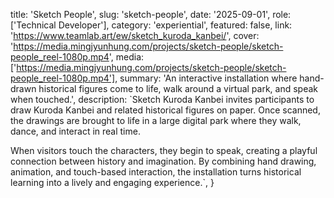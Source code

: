   title: 'Sketch People',
  slug: 'sketch-people',
  date: '2025-09-01',
  role: ['Technical Developer'],
  category: 'experiential',
  featured: false,
  link: 'https://www.teamlab.art/ew/sketch_kuroda_kanbei/',
  cover: 'https://media.mingjyunhung.com/projects/sketch-people/sketch-people_reel-1080p.mp4',
  media: ['https://media.mingjyunhung.com/projects/sketch-people/sketch-people_reel-1080p.mp4'],
  summary:
    'An interactive installation where hand-drawn historical figures come to life, walk around a virtual park, and speak when touched.',
  description: `Sketch Kuroda Kanbei invites participants to draw Kuroda Kanbei and related historical figures on paper. Once scanned, the drawings are brought to life in a large digital park where they walk, dance, and interact in real time.
  
  When visitors touch the characters, they begin to speak, creating a playful connection between history and imagination. By combining hand drawing, animation, and touch-based interaction, the installation turns historical learning into a lively and engaging experience.`,
}
